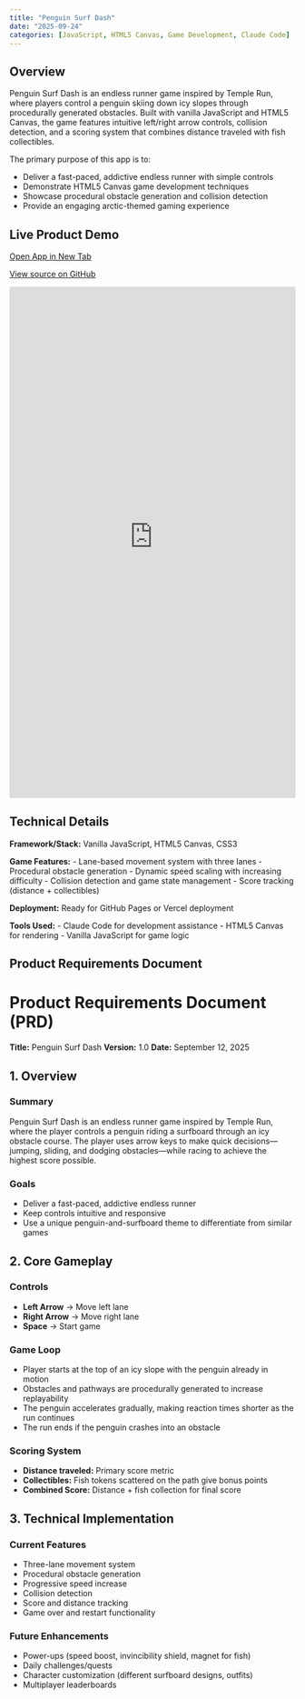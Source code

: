 ```yaml
---
title: "Penguin Surf Dash"
date: "2025-09-24"
categories: [JavaScript, HTML5 Canvas, Game Development, Claude Code]
---
```


## Overview

Penguin Surf Dash is an endless runner game inspired by Temple Run, where players control a penguin skiing down icy slopes through procedurally generated obstacles. Built with vanilla JavaScript and HTML5 Canvas, the game features intuitive left/right arrow controls, collision detection, and a scoring system that combines distance traveled with fish collectibles.

The primary purpose of this app is to:

- Deliver a fast-paced, addictive endless runner with simple controls
- Demonstrate HTML5 Canvas game development techniques
- Showcase procedural obstacle generation and collision detection
- Provide an engaging arctic-themed gaming experience

## Live Product Demo

<div class="d-flex justify-content-center gap-3 my-4">
  <!-- Open App button -->
  <a class="btn btn-primary d-inline-flex align-items-center"
     href="https://myfirstapp-chha84ccq-nate-sibbetts-projects.vercel.app"
     target="_blank" rel="noopener"
     aria-label="Open live app">
    <i class="fa-solid fa-window-restore me-2" aria-hidden="true"></i>
    Open App in New Tab
  </a>

  <!-- GitHub Source button -->
  <a class="btn btn-outline-dark d-inline-flex align-items-center"
     href="https://github.com/ncsibbett-sudo"
     target="_blank" rel="noopener"
     aria-label="Open GitHub source">
    <i class="fa-brands fa-github me-2" aria-hidden="true"></i>
    View source on GitHub
  </a>
</div>

<iframe src="https://myfirstapp-chha84ccq-nate-sibbetts-projects.vercel.app"
        style="width:100%; height:900px; border:none;"
        allowfullscreen>
</iframe>

## Technical Details

**Framework/Stack:** Vanilla JavaScript, HTML5 Canvas, CSS3

**Game Features:**
- Lane-based movement system with three lanes
- Procedural obstacle generation
- Dynamic speed scaling with increasing difficulty
- Collision detection and game state management
- Score tracking (distance + collectibles)

**Deployment:** Ready for GitHub Pages or Vercel deployment

**Tools Used:**
- Claude Code for development assistance
- HTML5 Canvas for rendering
- Vanilla JavaScript for game logic

## Product Requirements Document

# Product Requirements Document (PRD)

**Title:** Penguin Surf Dash
**Version:** 1.0
**Date:** September 12, 2025

## 1. Overview

### Summary
Penguin Surf Dash is an endless runner game inspired by Temple Run, where the player controls a penguin riding a surfboard through an icy obstacle course. The player uses arrow keys to make quick decisions—jumping, sliding, and dodging obstacles—while racing to achieve the highest score possible.

### Goals
- Deliver a fast-paced, addictive endless runner
- Keep controls intuitive and responsive
- Use a unique penguin-and-surfboard theme to differentiate from similar games

## 2. Core Gameplay

### Controls
- **Left Arrow** → Move left lane
- **Right Arrow** → Move right lane
- **Space** → Start game

### Game Loop
- Player starts at the top of an icy slope with the penguin already in motion
- Obstacles and pathways are procedurally generated to increase replayability
- The penguin accelerates gradually, making reaction times shorter as the run continues
- The run ends if the penguin crashes into an obstacle

### Scoring System
- **Distance traveled:** Primary score metric
- **Collectibles:** Fish tokens scattered on the path give bonus points
- **Combined Score:** Distance + fish collection for final score

## 3. Technical Implementation

### Current Features
- Three-lane movement system
- Procedural obstacle generation
- Progressive speed increase
- Collision detection
- Score and distance tracking
- Game over and restart functionality

### Future Enhancements
- Power-ups (speed boost, invincibility shield, magnet for fish)
- Daily challenges/quests
- Character customization (different surfboard designs, outfits)
- Multiplayer leaderboards